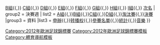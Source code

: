 {{Navbox
| name   = 2012年欧洲足球锦标赛
| title  = [[2012年欧洲足球锦标赛]]
| image = <!-- 合理使用文件：UEFA_Euro_2012_logo.png -->[[:File:UEFA Euro 2012 logo.png|90px]]
| state = {{{state|autocollapse}}}
| listclass = hlist
| group1 = [[2014年世界盃外圍賽|外圍賽]]
| list1  = [[2012年歐洲國家盃外圍賽A組|A組]]{{,}} [[2012年歐洲國家盃外圍賽B組|B組]]{{,}} [[2012年歐洲國家盃外圍賽C組|C組]]{{,}} [[2012年歐洲國家盃外圍賽D組|D組]]{{,}} [[2012年歐洲國家盃外圍賽E組|E組]]{{,}} [[2012年歐洲國家盃外圍賽F組|F組]]{{,}} [[2012年歐洲國家盃外圍賽G組|G組]]{{,}} [[2012年歐洲國家盃外圍賽H組|H組]]{{,}} [[2012年歐洲國家盃外圍賽I組|I組]]{{,}} [[2012年欧洲足球锦标赛预选赛#分組賽次名排名|次名]]
| group2 = 決賽週
| list2  = [[2012年欧洲足球锦标赛A组|A組]]{{,}}[[2012年欧洲足球锦标赛B组|B組]]{{,}}[[2012年欧洲足球锦标赛C组|C組]]{{,}}[[2012年欧洲足球锦标赛D组|D組]]{{,}}[[2012年歐洲國家盃淘汰賽|淘汰賽]]{{,}}[[2012年歐洲國家盃決賽|決賽]]
|group3  = 資料
|list3   = [[:en:UEFA Euro 2012 bids|申辦]]{{,}}[[:en:UEFA Euro 2012 broadcasting rights|转播权]]{{,}}[[2012年欧洲足球锦标赛参赛名单|參賽名單]]{{,}}[[:en:UEFA Euro 2012 statistics|統計]]{{,}}[[:en:Endless Summer (Oceana song)|音樂]]
}}<noinclude>
{{collapsible option}}
[[Category:2012年歐洲足球錦標賽]]
[[Category:2012年歐洲足球錦標賽模板]]
[[Category:體育導航模板]]
</noinclude>